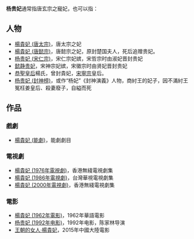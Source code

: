'''杨贵妃'''通常指唐玄宗之寵妃，也可以指：
==人物==
*[[楊貴妃_(唐太宗)|楊貴妃 (唐太宗)]]，唐太宗之妃
*[[楊貴妃_(唐懿宗)|楊貴妃 (唐懿宗)]]，唐懿宗之妃，原封楚国夫人，死后追赠贵妃。
*[[杨贵妃_(宋仁宗)|杨贵妃 (宋仁宗)]]，宋仁宗妃嫔，宋哲宗时由淑妃晋封贵妃
*[[懿静贵妃|懿静贵妃]]，宋神宗妃嫔，宋徽宗时由贤妃晋封贵妃
*[[恭聖皇后|恭聖皇后]]楊氏，曾封貴妃，[[宋寧宗|宋寧宗]]皇后。
*[[杨贵妃_(封神榜)|杨贵妃 (封神榜)]]，或作“杨妃”《封神演義》人物，商紂王的妃子，因不滿紂王冤枉姜皇后、殺妻廢子，自縊而死

==作品==
===戲劇===
*[[楊貴妃_(能劇)|楊貴妃 (能劇)]]，能劇劇目
===電視劇===
*[[楊貴妃_(1976年電視劇)|楊貴妃 (1976年電視劇)]]，香港無綫電視劇集
*[[楊貴妃_(1986年電視劇)|楊貴妃 (1986年電視劇)]]，台灣華視電視劇集
*[[楊貴妃_(2000年電視劇)|楊貴妃 (2000年電視劇)]]，香港無綫電視劇集

===電影===
*[[楊貴妃_(1962年電影)|楊貴妃 (1962年電影)]]，1962年華語電影
*[[楊貴妃_(1992年電影)|杨贵妃 (1992年电影)]]，1992年电影，陈家林导演
*[[王朝的女人·楊貴妃|王朝的女人·楊貴妃]]，2015年中國大陸電影

{{disambig|Cat=三字中國相關消歧義}}